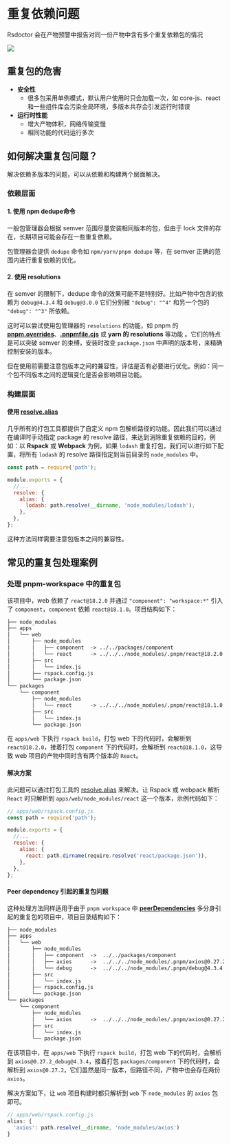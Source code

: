 # 重复依赖问题

Rsdoctor 会在产物预警中报告对同一份产物中含有多个重复依赖包的情况

<img src="https://assets.rspack.dev/others/assets/rsdoctor/bundle-alerts.png" />

## 重复包的危害

- **安全性**
  - 很多包采用单例模式，默认用户使用时只会加载一次，如 core-js、react 和一些组件库会污染全局环境，多版本共存会引发运行时错误
- **运行时性能**
  - 增大产物体积，网络传输变慢
  - 相同功能的代码运行多次

## 如何解决重复包问题？

解决依赖多版本的问题，可以从依赖和构建两个层面解决。

### 依赖层面

#### 1. 使用 npm dedupe命令

一般包管理器会根据 semver 范围尽量安装相同版本的包，但由于 lock 文件的存在，长期项目可能会存在一些重复依赖。

包管理器会提供 `dedupe` 命令如 `npm/yarn/pnpm dedupe` 等，在 semver 正确的范围内进行重复依赖的优化。

#### 2. 使用 resolutions

在 semver 的限制下，dedupe 命令的效果可能不是特别好。比如产物中包含的依赖为 `debug@4.3.4` 和 `debug@3.0.0` 它们分别被 `"debug": "^4"` 和另一个包的 `"debug": "^3"` 所依赖。

这时可以尝试使用包管理器的 `resolutions` 的功能，如 pnpm 的 [**pnpm.overrides**](https://pnpm.io/package_json#pnpmoverrides)、[**.pnpmfile.cjs**](https://pnpm.io/pnpmfile#hooksreadpackagepkg-context-pkg--promisepkg) 或 **yarn 的 resolutions** 等功能
。它们的特点是可以突破 semver 的束缚，安装时改变 `package.json` 中声明的版本号，来精确控制安装的版本。

但在使用前需要注意包版本之间的兼容性，评估是否有必要进行优化。例如：同一个包不同版本之间的逻辑变化是否会影响项目功能。

### 构建层面

#### 使用 [resolve.alias](https://www.rspack.dev/config/resolve.html#resolvealias)

几乎所有的打包工具都提供了自定义 npm 包解析路径的功能。因此我们可以通过在编译时手动指定 package 的 resolve 路径，来达到消除重复依赖的目的，例如：以 **Rspack** 或 **Webpack** 为例，如果 `lodash` 重复打包，我们可以进行如下配置，将所有 `lodash` 的 resolve 路径指定到当前目录的 `node_modules` 中。

```js title="rspack.config.js"
const path = require('path');

module.exports = {
  //...
  resolve: {
    alias: {
      lodash: path.resolve(__dirname, 'node_modules/lodash'),
    },
  },
};
```

这种方法同样需要注意包版本之间的兼容性。

## 常见的重复包处理案例

### 处理 pnpm-workspace 中的重复包

该项目中，web 依赖了 `react@18.2.0` 并通过 `"component": "workspace:*"` 引入了 `component`，`component` 依赖 `react@18.1.0`。项目结构如下：

```txt
├── node_modules
├── apps
│   └── web
│       ├── node_modules
│       │   ├── component  -> ../../packages/component
│       │   └── react      -> ../../../node_modules/.pnpm/react@18.2.0
│       ├── src
│       │   └── index.js
│       ├── rspack.config.js
│       └── package.json
└── packages
    └── component
        ├── node_modules
        │   └── react      -> ../../../node_modules/.pnpm/react@18.1.0
        ├── src
        │   └── index.js
        └── package.json
```

在 `apps/web` 下执行 `rspack build`，打包 web 下的代码时，会解析到 `react@18.2.0`，接着打包 `component` 下的代码时，会解析到 `react@18.1.0`，这导致 web 项目的产物中同时含有两个版本的 `React`。

#### 解决方案

此问题可以通过打包工具的 [resolve.alias](https://www.rspack.dev/config/resolve.html#resolvealias) 来解决。让 Rspack 或 webpack 解析 `React` 时只解析到 `apps/web/node_modules/react` 这一个版本，示例代码如下：

```javascript
// apps/web/rspack.config.js
const path = require('path');

module.exports = {
  //...
  resolve: {
    alias: {
      react: path.dirname(require.resolve('react/package.json')),
    },
  },
};
```

#### Peer dependency 引起的重复包问题

这种处理方法同样适用于由于 `pnpm workspace` 中 **[peerDependencies](https://pnpm.io/how-peers-are-resolved)** 多分身引起的重复包的项目中，项目目录结构如下：

```txt
├── node_modules
├── apps
│   └── web
│       ├── node_modules
│       │   ├── component  ->  ../../packages/component
│       │   ├── axios      ->  ../../../node_modules/.pnpm/axios@0.27.2_debug@4.3.4
│       │   └── debug      ->  ../../../node_modules/.pnpm/debug@4.3.4
│       ├── src
│       │   └── index.js
│       ├── rspack.config.js
│       └── package.json
└── packages
    └── component
        ├── node_modules
        │   └── axios      ->  ../../../node_modules/.pnpm/axios@0.27.2
        ├── src
        │   └── index.js
        └── package.json
```

在该项目中，在 `apps/web` 下执行 `rspack build`，打包 web 下的代码时，会解析到 `axios@0.27.2_debug@4.3.4`，接着打包 `packages/component` 下的代码时，会解析到 `axios@0.27.2`，它们虽然是同一版本，但路径不同，产物中也会存在两份 `axios`。

解决方案如下，让 `web` 项目构建时都只解析到 `web` 下 `node_modules` 的 `axios` 包即可。

```javascript
// apps/web/rspack.config.js
alias: {
  'axios': path.resolve(__dirname, 'node_modules/axios')
}
```
